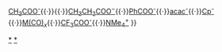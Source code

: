 {{周期表框架|化合物模板|化合物
|H=[[template:氢化合物|H]]<BR>[[template:氢化物|H<sup>−</sup>]]
|He=[[template:稀有气体化合物|稀有气体]]</br>He
|Li=[[template:锂化合物|Li]]
|Be=[[template:铍化合物|Be]]
|B=[[template:硼化合物|B]]<BR>[[template:硼酸盐|{{chem|BO|''x''|''y''-}}]]<BR>[[template:氟硼酸盐|{{chem|BF|4|-}}]]
|C=[[template:无机碳化合物|C<sup>1</sup>]]<sup>，</sup>[[template:含碳化合物|<sup>2</sup>]]<br>[[template:碳化物|C<sub>y</sub><sup>x−</sup>]]<br>[[template:碳氧化物|CO<sub>''x''</sub>]]<BR>[[template:碳酸盐|{{chem|CO|3|2-}}]]
|N=[[template:无机氮化合物|N]]<sup>([[template:amides|-]])</sup><BR>[[template:亚硝酸盐|{{chem|NO|2|-}}]]<BR>[[template:硝酸盐|{{chem|NO|3|-}}]]<BR>[[template:氰化物|CN<sup>-</sup>]]<BR>[[template:铵盐|NH<sub>4</sub><sup>+</sup>]]<BR>[[template:肼盐|{{chem|N<sub>2</sub>H|5|+}}]]</br>[[Template:叠氮化合物|N<sub>3</sub><sup>-</sup>]]
|O=[[template:氧化物|O]]<BR>[[template:氢氧化物|OH<sup>-</sup>]]
|F=[[template:氟化物|F<sup>-</sup>]]
|Na=[[template:钠化合物|Na]]
|Mg=[[template:镁化合物|Mg]]
|Al=[[template:铝化合物|Al]]
|Si=[[template:硅化合物|Si]]<BR>[[template:硅化物|Si<sub>x</sub><sup>y−</sup>]]<br>[[template:氟硅酸盐|{{chem|SiF|6|2-}}]]
|P=[[template:无机磷化合物|P]]<BR>[[template:磷化物|{{chem|P|''y''|''x''-}}]]<BR>{{nowrap begin}}[[template:磷酸盐|{{chem|PO|4|3-}}]]<sup>/[[template:磷酸二氢盐|''H'']]</sup>{{nowrap end}}<BR>[[template:六氟磷酸盐|{{chem|PF|6|-}}]]<BR>[[template:焦磷酸盐|{{chem|P<sub>2</sub>O|7|4-}}]]
|S=[[template:无机硫化合物|S]]<BR>[[template:硫化物|S<sup>2-</sup>]]<BR>[[template:硫氰酸盐|SCN<sup>-</sup>]]<BR>[[Template:亚硫酸盐|{{chem|SO|3|2-}}]]<BR>[[template:硫酸盐|{{chem|SO|4|2-}}]]
|Cl=[[template:无机氯化合物|Cl]]<BR>[[template:氯化物|Cl<sup>-</sup>]]<BR>[[template:次氯酸盐|{{chem|ClO|-}}]]<BR>[[Template:亚氯酸盐|{{chem|ClO|2|-}}]]</br>[[template:氯酸盐|{{chem|ClO|3|-}}]]<BR>[[template:高氯酸盐|{{chem|ClO|4|-}}]]
|K=[[template:钾化合物|K]]
|Ca=[[template:钙化合物|Ca]]
|Sc=[[template:钪化合物|Sc]]
|Ti= [[template:钛化合物|Ti]]
|V=[[template:钒化合物|V]]
|Cr= [[template:铬化合物|Cr]]
|Mn=[[template:锰化合物|Mn]]<BR>[[template:高锰酸盐|{{chem|MnO|4|−}}]]
|Fe=[[template:铁化合物|Fe]]<BR>[[template:铁氰酸盐|[Fe(CN)<sub>6</sub>]<sup>''x''-</sup>]]<BR>
|Co= [[template:钴化合物|Co]]
|Ni=[[template:镍化合物|Ni]]
|Cu=[[template:铜化合物|Cu]]
|Zn=[[template:锌化合物|Zn]]
|Ga= [[template:镓化合物|Ga]]
|Ge=[[template:锗化合物|Ge]]
|As=[[template:砷化合物|As]]<BR>[[template:亚砷酸盐|{{chem|AsO|2|-}}]]<BR>[[template:六氟砷酸盐|{{chem|AsF|6|-}}]]
|Se=[[template:硒化合物|Se]]<BR>[[template:硒化物|Se<sup>2-</sup>]]<BR>[[template:亚硒酸盐|{{chem|SeO|3|2-}}]]<BR>[[template:硒酸盐|{{chem|SeO|4|2-}}]]<BR>[[template:硒氰酸盐|SeCN<sup>-</sup>]]
|Br=[[template:溴化物|Br<sup>-</sup>]]</br>[[Template:溴酸盐|BrO<sub>3</sub><sup>-</sup>]]
|Rb=[[template:铷化合物|Rb]]
|Sr=[[template:锶化合物|Sr]]
|Y=[[template:钇化合物|Y]]
|Zr=[[template:锆化合物|Zr]]
|Nb=[[template:铌化合物|Nb]]
|Mo=[[template:钼化合物|Mo]]
|Tc=[[template:锝化合物|Tc]]
|Ru=[[template:钌化合物|Ru]]
|Rh=[[template:铑化合物|Rh]]
|Pd=[[template:钯化合物|Pd]]
|Ag=[[template:银化合物|Ag]]
|Cd=[[template:镉化合物|Cd]]
|In=[[template:铟化合物|In]]
|Sn= [[template:锡化合物|Sn]]
|Sb= [[template:锑化合物|Sb]]<BR>[[template:六氟锑酸盐|{{chem|SbF|6|−}}]]
|Te=[[template:碲化合物|Te]]<BR>[[template:碲化物|Te<sup>2-</sup>]]
|I=[[template:碘化物|I<sup>-</sup>]]
|Xe=[[template:氙化合物|Xe]]
|Cs=[[template:铯化合物|Cs]]
|Ba=[[template:钡化合物|Ba]]
|Hf=[[template:铪化合物|Hf]]
|Ta=[[template:钽化合物|Ta]]
|W=[[template:钨化合物|W]]
|Re=[[template:铼化合物|Re]]<BR>[[template:高铼酸盐|{{chem|ReO|4|−}}]]
|Os=[[template:锇化合物|Os]]
|Ir=[[template:铱化合物|Ir]]
|Pt=[[template:铂化合物|Pt]]
|Au=[[template:金化合物|Au]]
|Hg=[[template:汞化合物|Hg]]
|Tl=[[template:铊化合物|Tl]]
|Pb=[[template:铅化合物|Pb]]
|Bi=[[template:铋化合物|Bi]]
|Po=[[template:钋化合物|Po]]
|At=[[template:砹化合物|At]]
|Fr=[[template:钫化合物|Fr]]
|Ra=[[template:镭化合物|Ra]]
|La=[[template:镧化合物|La]]
|Ce=[[template:铈化合物|Ce]]
|Pr=[[template:镨化合物|Pr]]
|Nd=[[template:钕化合物|Nd]]
|Pm=[[template:钷化合物|Pm]]
|Sm=[[template:钐化合物|Sm]]
|Eu=[[template:铕化合物|Eu]]
|Gd=[[template:钆化合物|Gd]]
|Tb=[[template:铽化合物|Tb]]
|Dy=[[template:镝化合物|Dy]]
|Ho=[[template:钬化合物|Ho]]
|Er=[[template:铒化合物|Er]]
|Tm=[[template:铥化合物|Tm]]
|Yb=[[template:镱化合物|Yb]]
|Lu=[[template:镥化合物|Lu]]
|Ac=[[template:锕化合物|Ac]]
|Th=[[template:钍化合物|Th]]
|Pa=[[template:镤化合物|Pa]]
|U=[[template:铀化合物|U]]
|Np=[[template:镎化合物|Np]]
|Pu=[[template:钚化合物|Pu]]
|Am=[[template:镅化合物|Am]]
|Cm=[[template:锔化合物|Cm]]
|Bk=[[template:锫化合物|Bk]]
|Cf=[[template:锎化合物|Cf]]
|Es=[[template:锿化合物|Es]]
|list2=有机物及有机酸盐
: [[Template:甲酸盐|HCOO<sup>-</sup>]]{{·}}[[template:乙酸盐|CH<sub>3</sub>COO<sup>-</sup>]]{{·}}[[template:草酸盐|{{chem|C<sub>2</sub>O|4|2-}}]]{{·}}[[Template:丙酸盐|CH<sub>3</sub>CH<sub>2</sub>COO<sup>−</sup>]]{{·}}[[template:苯甲酸盐|PhCOO<sup>-</sup>]]{{·}}[[template:乙酰丙酮配合物|acac<sup>-</sup>]]{{·}}[[Template:茂金属|Cp<sup>-</sup>]]{{·}}[[Template:羰基配合物|M(CO)<sub>''x''</sub>]]{{·}}[[Template:三氟乙酸鹽|CF<sub>3</sub>COO<sup>-</sup>]]{{·}}[[Template:四甲基銨鹽|NMe<sub>4</sub><sup>+</sup>]]
}}<noinclude>
[[Category:化学品模板|*]]
[[Category:化学品的元素周期表模板|*]]
</noinclude>